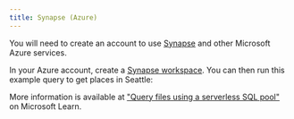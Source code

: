 ```yaml
---
title: Synapse (Azure)
---
```



You will need to create an account to use [Synapse](https://azure.microsoft.com/en-us/products/synapse-analytics/) and other Microsoft Azure services.

In your Azure account, create a [Synapse workspace](https://learn.microsoft.com/en-us/azure/synapse-analytics/get-started-create-workspace). You can then run this example query to get places in Seattle:

<QueryBuilder query={MicrosoftSynapseExample}></QueryBuilder>

More information is available at ["Query files using a serverless SQL pool"](https://learn.microsoft.com/en-us/training/modules/query-data-lake-using-azure-synapse-serverless-sql-pools/3-query-files) on Microsoft Learn.
